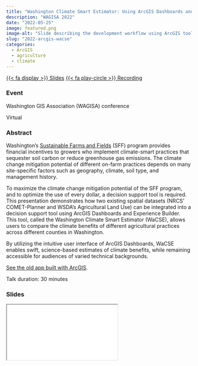 ```yaml
---
title: "Washington Climate Smart Estimator: Using ArcGIS Dashboards and Experience Builder"
description: "WAGISA 2022"
date: "2022-05-25"
image: featured.png
image-alt: "Slide describing the development workflow using ArcGIS tools"
slug: "2022-arcgis-wacse"
categories:
  - ArcGIS
  - agriculture
  - climate
---
```


<a href="2022_WaCSE_WAGISA_JRyan.pdf" download="2022_WaCSE_WAGISA_JRyan.pdf" class="listing-btns">{{< fa display >}} Slides<a> <a href="https://youtu.be/ksLOo6BHbqg?si=EiVyXtfNJzfapo70" class="listing-btns">{{< fa play-circle >}} Recording<a>

### Event

Washington GIS Association (WAGISA) conference

Virtual

### Abstract

Washington’s [Sustainable Farms and Fields](https://www.scc.wa.gov/programs/sustainable-farms-fields) (SFF) program provides financial incentives to growers who implement climate-smart practices that sequester soil carbon or reduce greenhouse gas emissions. The climate change mitigation potential of different on-farm practices depends on many site-specific factors such as geography, climate, soil type, and management history. 

To maximize the climate change mitigation potential of the SFF program, and to optimize the use of every dollar, a decision support tool is required. This presentation demonstrates how two existing spatial datasets (NRCS’ COMET-Planner and WSDA’s Agricultural Land Use) can be integrated into a decision support tool using ArcGIS Dashboards and Experience Builder. This tool, called the Washington Climate Smart Estimator (WaCSE), allows users to compare the climate benefits of different agricultural practices across different counties in Washington. 

By utilizing the intuitive user interface of ArcGIS Dashboards, WaCSE enables swift, science-based estimates of climate benefits, while remaining accessible for audiences of varied technical backgrounds.

[See the old app built with ArcGIS](https://experience.arcgis.com/experience/1982f8e8d9fb4be196b83502f9e6bc28/).

Talk duration: 30 minutes

### Slides

<iframe class="slide-deck" src="2022_WaCSE_WAGISA_JRyan.pdf"></iframe>